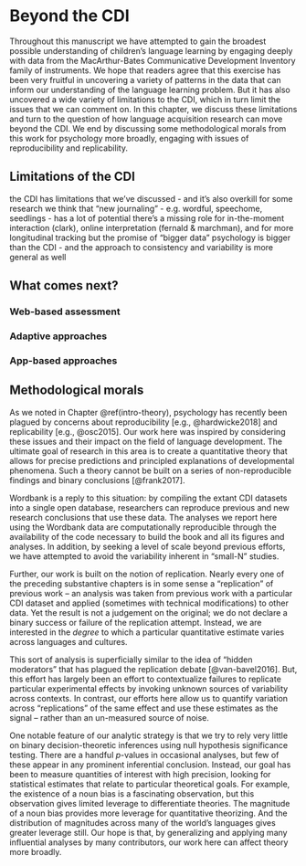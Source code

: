 # Beyond the CDI {#conclusion-beyond-cdi}

Throughout this manuscript we have attempted to gain the broadest possible understanding of children's language learning by engaging deeply with data from the MacArthur-Bates Communicative Development Inventory family of instruments. We hope that readers agree that this exercise has been very fruitful in uncovering a variety of patterns in the data that can inform our understanding of the language learning problem. But it has also uncovered a wide variety of limitations to the CDI, which in turn limit the issues that we can comment on. In this chapter, we discuss these limitations and turn to the question of how language acquisition research can move beyond the CDI. We end by discussing some methodological morals from this work for psychology more broadly, engaging with issues of reproducibility and replicability. 

## Limitations of the CDI

the CDI has limitations that we've discussed - and it's also overkill for some research
we think that "new journaling" - e.g. wordful, speechome, seedlings - has a lot of potential
there's a missing role for in-the-moment interaction (clark), online interpretation (fernald & marchman), and for more longitudinal tracking
but the promise of "bigger data" psychology is bigger than the CDI - and the approach to consistency and variability is more general as well


<!-- Perhaps in this chapter (or elsewhere) there could be a brief discussion of what the CDI doesn’t cover – phonology, pragmatics, and above all, the child’s semantics for words in his/her vocabulary. -->

## What comes next?


### Web-based assessment


### Adaptive approaches

### App-based approaches


## Methodological morals

As we noted in Chapter \@ref(intro-theory), psychology has recently been plagued by concerns about reproducibility [e.g., @hardwicke2018] and replicability [e.g., @osc2015]. Our work here was inspired by considering these issues and their impact on the field of language development. The ultimate goal of research in this area is to create a quantitative theory that allows for precise predictions and principled explanations of developmental phenomena. Such a theory cannot be built on a series of non-reproducible findings and binary conclusions [@frank2017].

Wordbank is a reply to this situation: by compiling the extant CDI datasets into a single open database, researchers can reproduce previous and new research conclusions that use these data. The analyses we report here using the Wordbank data are computationally reproducible through the availability of the code necessary to build the book and all its figures and analyses. In addition, by seeking a level of scale beyond previous efforts, we have attempted to avoid the variability inherent in "small-N" studies. 

Further, our work is built on the notion of replication. Nearly every one of the preceding substantive chapters is in some sense a "replication" of previous work -- an analysis was taken from previous work with a particular CDI dataset and applied (sometimes with technical modifications) to other data. Yet the result is not a judgement on the original; we do not declare a binary success or failure of the replication attempt. Instead, we are interested in the *degree* to which a particular quantitative estimate varies across languages and cultures. 

This sort of analysis is superficially similar to the idea of "hidden moderators" that has plagued the replication debate [@van-bavel2016]. But, this effort has largely been an effort to contextualize failures to replicate particular experimental effects by invoking unknown sources of variability across contexts. In contrast, our efforts here allow us to quantify variation across "replications" of the same effect and use these estimates as the signal -- rather than an un-measured source of noise.

One notable feature of our analytic strategy is that we try to rely very little on binary decision-theoretic inferences using null hypothesis significance testing. There are a handful _p_-values in occasional analyses, but few of these appear in any prominent inferential conclusion. Instead, our goal has been to measure quantities of interest with high precision, looking for statistical estimates that relate to particular theoretical goals. For example, the existence of a noun bias is a fascinating observation, but this observation gives limited leverage to differentiate theories. The magnitude of a noun bias provides more leverage for quantitative theorizing. And the distribution of magnitudes across many of the world's languages gives greater leverage still. Our hope is that, by generalizing and applying many influential analyses by many contributors, our work here can affect theory more broadly.
